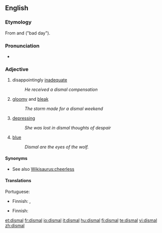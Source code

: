 ==English==

===Etymology===
From {{L.}} {{term|dies|diēs|day|lang=la}} and {{term|malus||bad|lang=la}} ("bad day").

===Pronunciation===
* {{IPA|/ˈdɪzm(ə)l/}}

===Adjective===
{{en-adj}}

# disappointingly [[inadequate]]
#: ''He received a dismal compensation''
# [[gloomy]] and [[bleak]]
#: ''The storm made for a dismal weekend''
# [[depressing]]
#: ''She was lost in dismal thoughts of despair''
# [[blue]]
#: ''Dismal are the eyes of the wolf.''

====Synonyms====
* See also [[Wikisaurus:cheerless]]

====Translations====
{{rfc-tsort|unknown line format: Portuguese:  t pt inadequado m }}
{{trans-top|disappointingly inadequate}}
{{trans-mid}}
Portuguese: {{t|pt|inadequado|m}}
{{trans-bottom}}

{{trans-top|gloomy and bleak}}
* Finnish: {{t+|fi|synkkä}}, {{t+|fi|surullinen}}
{{trans-mid}}
{{trans-bottom}}

{{trans-top|depressing}}
* Finnish: {{t+|fi|surullinen}}
{{trans-mid}}
{{trans-bottom}}

[[et:dismal]]
[[fr:dismal]]
[[io:dismal]]
[[it:dismal]]
[[hu:dismal]]
[[fi:dismal]]
[[te:dismal]]
[[vi:dismal]]
[[zh:dismal]]